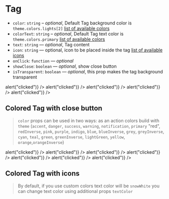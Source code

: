 
<Meta title="Components/Tag" component={Tag} />

# Tag

- `color`: `string` – _optional_, Default Tag background color is `theme.colors.lights[2]` [list of available colors](?path=/docs/foundation-styleguide--colors)
- `colorText`: `string` – _optional_, Default Tag text color is `theme.colors.primary` [list of available colors](?path=/docs/foundation-styleguide--colors)
- `text`: `string` — _optional_, Tag content
- `icon`: `string` — optional, icon to be placed inside the tag [list of available icons](?path=/docs/components-svgicon--ui)
- `onClick`: `function` — _optional_
- `showClose`: `boolean` — _optional_, show close button
- `isTransparent`: `boolean` — _optional_, this prop makes the tag background transparent

<Canvas>
  <Story name="tag">
    <Tag text="Default tag" />
    <Tag
      text="Tag with close button"
      showClose
      onClick={() => alert("clicked")}
    />
    <Tag
      text="Tag with close button and icon"
      icon="plus"
      showClose
      onClick={() => alert("clicked")}
    />
    <Tag icon="edit" onClick={() => alert("clicked")} />
    <Tag isTransparent icon="edit" onClick={() => alert("clicked")} />
    <Tag icon="plus" onClick={() => alert("clicked")} />
    <Tag text="Theme color" color="purple" colorText="white" />
  </Story>
</Canvas>

## Colored Tag with close button

> `color` props can be used in two ways: as an action colors build with `theme` (`accent`, `danger`, `success`, `warning`, `notification`, `primary` "red", `redInverse`, `pink`, `purple`, `indigo`, `blue`, `blueInverse`, `grey`, `greyInverse`, `cyan`, `teal`, `green`, `greenInverse`, `lightGreen`, `yellow`, `orange`,`orangeInverse`)

<Canvas>
  <Story name="close button">
    <Tag
      color="success"
      text="Success"
      showClose
      onClick={() => alert("clicked")}
    />
    <Tag
      color="warning"
      text="Warning"
      showClose
      onClick={() => alert("clicked")}
    />
    <Tag
      color="danger"
      text="Error"
      showClose
      onClick={() => alert("clicked")}
    />
    <Tag
      color="notification"
      text="Help"
      showClose
      onClick={() => alert("clicked")}
    />
    <Tag
      color="purple"
      text="Purple"
      showClose
      onClick={() => alert("clicked")}
    />
    <Tag
      color="indigo"
      text="Indigo"
      showClose
      onClick={() => alert("clicked")}
    />
    <Tag color="cyan" text="Cyan" showClose onClick={() => alert("clicked")} />
  </Story>
</Canvas>

## Colored Tag with icons

> By default, if you use custom colors text color will be `snowWhite` you can change text color using additional props `textColor`

<Canvas>
  <Story name="tag with icon">
    <Tag color="success" text="Success" icon="success" />
    <Tag color="warning" text="Warning" icon="info" />
    <Tag color="danger" text="Error" icon="danger" />
    <Tag color="notification" text="Help" icon="help" />
    <Tag text="Add" icon="plus" />
    <Tag text="Edit" icon="edit" />
  </Story>
</Canvas>
